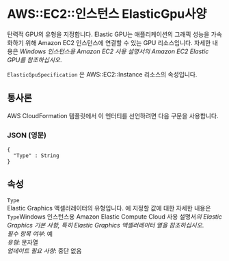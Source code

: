 # AWS::EC2::인스턴스 ElasticGpu사양

탄력적 GPU의 유형을 지정합니다. Elastic GPU는 애플리케이션의 그래픽 성능을 가속화하기 위해 Amazon EC2 인스턴스에 연결할 수 있는 GPU 리소스입니다. 자세한 내용은 _Windows 인스턴스용 Amazon EC2 사용 설명서의 Amazon EC2 Elastic GPU를 참조하십시오_.

`ElasticGpuSpecification` 은 AWS::EC2::Instance 리소스의 속성입니다.

## 통사론

AWS CloudFormation 템플릿에서 이 엔터티를 선언하려면 다음 구문을 사용합니다.

### JSON (영문)

```
{
  "Type" : String
}
```

## 속성

`Type`  
Elastic Graphics 액셀러레이터의 유형입니다. 에 지정할 값에 대한 자세한 내용은 `Type`Windows 인스턴스용 Amazon Elastic Compute Cloud 사용 설명서*의 Elastic Graphics 기본 사항, 특히 Elastic Graphics 액셀러레이터 열을 참조하십시오*.  
_필수 항목 여부_: 예  
_유형_: 문자열  
_업데이트 필요 사항_: 중단 없음
